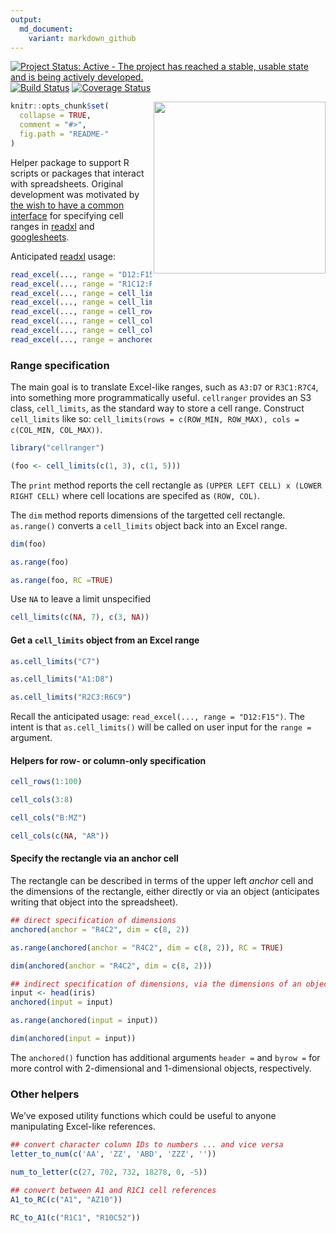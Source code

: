 ```yaml
---
output:
  md_document:
    variant: markdown_github
---
```


<!-- README.md is generated from README.Rmd. Please edit that file -->

[![Project Status: Active - The project has reached a stable, usable state and is being actively developed.](http://www.repostatus.org/badges/0.1.0/active.svg)](http://www.repostatus.org/#active)
 [![Build Status](https://travis-ci.org/jennybc/cellranger.svg?branch=master)](https://travis-ci.org/jennybc/cellranger) [![Coverage Status](https://coveralls.io/repos/jennybc/cellranger/badge.svg?branch=master)](https://coveralls.io/r/jennybc/cellranger?branch=master)

<img src="http://i.imgur.com/RJJy15I.jpg" width="275" align="right" />

```r
knitr::opts_chunk$set(
  collapse = TRUE,
  comment = "#>",
  fig.path = "README-"
)
```

Helper package to support R scripts or packages that interact with spreadsheets. Original development was motivated by [the wish to have a common interface](https://github.com/hadley/readxl/issues/8) for specifying cell ranges in [readxl](https://github.com/hadley/readxl) and [googlesheets](https://github.com/jennybc/googlesheets).

Anticipated [readxl](https://github.com/hadley/readxl) usage:

```r
read_excel(..., range = "D12:F15")
read_excel(..., range = "R1C12:R6C15")
read_excel(..., range = cell_limits(c(1, 6), c(1, 15))
read_excel(..., range = cell_limits(c(2, NA), c(1, NA))
read_excel(..., range = cell_rows(1:100))
read_excel(..., range = cell_cols(3:8))
read_excel(..., range = cell_cols("B:MZ"))
read_excel(..., range = anchored("B4", dim = c(2, 10)))
```

### Range specification

The main goal is to translate Excel-like ranges, such as `A3:D7` or `R3C1:R7C4`, into something more programmatically useful. `cellranger` provides an S3 class, `cell_limits`, as the standard way to store a cell range. Construct `cell_limits` like so: `cell_limits(rows = c(ROW_MIN, ROW_MAX), cols = c(COL_MIN, COL_MAX))`.

```r
library("cellranger")

(foo <- cell_limits(c(1, 3), c(1, 5)))
```

The `print` method reports the cell rectangle as `(UPPER LEFT CELL) x (LOWER RIGHT CELL)` where cell locations are specifed as `(ROW, COL)`.

The `dim` method reports dimensions of the targetted cell rectangle. `as.range()` converts a `cell_limits` object back into an Excel range.

```r
dim(foo)

as.range(foo)

as.range(foo, RC =TRUE)
```

Use `NA` to leave a limit unspecified
```r
cell_limits(c(NA, 7), c(3, NA))
```

#### Get a `cell_limits` object from an Excel range

```r
as.cell_limits("C7")

as.cell_limits("A1:D8")

as.cell_limits("R2C3:R6C9")

```

Recall the anticipated usage: `read_excel(..., range = "D12:F15")`. The intent is that `as.cell_limits()` will be called on user input for the `range =` argument.

#### Helpers for row- or column-only specification

```r
cell_rows(1:100)

cell_cols(3:8)

cell_cols("B:MZ")

cell_cols(c(NA, "AR"))
```

#### Specify the rectangle via an anchor cell

The rectangle can be described in terms of the upper left *anchor* cell and the dimensions of the rectangle, either directly or via an object (anticipates writing that object into the spreadsheet).

```r
## direct specification of dimensions
anchored(anchor = "R4C2", dim = c(8, 2))

as.range(anchored(anchor = "R4C2", dim = c(8, 2)), RC = TRUE)

dim(anchored(anchor = "R4C2", dim = c(8, 2)))

## indirect specification of dimensions, via the dimensions of an object
input <- head(iris)
anchored(input = input)

as.range(anchored(input = input))

dim(anchored(input = input))
```

The `anchored()` function has additional arguments `header =` and `byrow =` for more control with 2-dimensional and 1-dimensional objects, respectively.

### Other helpers

We've exposed utility functions which could be useful to anyone manipulating Excel-like references.

```r
## convert character column IDs to numbers ... and vice versa
letter_to_num(c('AA', 'ZZ', 'ABD', 'ZZZ', ''))

num_to_letter(c(27, 702, 732, 18278, 0, -5))

## convert between A1 and R1C1 cell references
A1_to_RC(c("A1", "AZ10"))

RC_to_A1(c("R1C1", "R10C52"))
```
